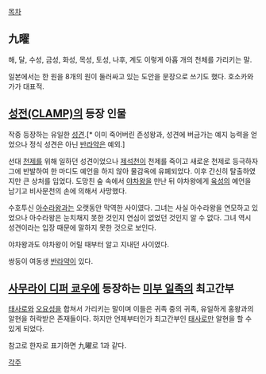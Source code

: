 [[목차]]
== 九曜 ==
해, 달, 수성, 금성, 화성, 목성, 토성, 나후, 계도 이렇게 아홉 개의 천체를 가리키는 말.

일본에서는 한 원을 8개의 원이 둘러싸고 있는 도안을 문장으로 쓰기도 했다. 호소카와 가가 대표적.

== [[성전(CLAMP)]]의 등장 인물 ==

작중 등장하는 유일한 [[성견]].[* 이미 죽어버린 존성왕과, 성견에 버금가는 예지 능력을 얻었으나 정식 성견은 아닌 [[반라약]]은 예외.]

선대 [[천제]]를 위해 일하던 성견이었으나 [[제석천]]이 천제를 죽이고 새로운 천제로 등극하자 그에 반발하여 한 마디도 예언을 하지 않아 물감옥에 유폐되었다. 이후 간신히 탈출하였지만 큰 상처를 입었다. 도망친 숲 속에서 [[야차왕]]을 만난 뒤 야차왕에게 [[육성]]의 예언을 남기고 비사문천의 손에 의해서 사망했다.

수호투신 [[아수라왕]]과는 오랫동안 막역한 사이였다. 그녀는 사실 아수라왕을 연모하고 있었으나 아수라왕은 눈치채지 못한 것인지 연심이 없었던 것인지 알 수 없다. 그녀 역시 성견이라는 입장 때문에 말하지 못한 것으로 보인다. 

야차왕과도 야차왕이 어릴 때부터 알고 지내던 사이였다.

쌍둥이 여동생 [[반라약]]이 있다. 

== [[사무라이 디퍼 쿄우]]에 등장하는 [[미부 일족]]의 최고간부 ==
[[태사로]]와 [[오요성]]을 합쳐서 가리키는 말이며 이들은 귀족 중의 귀족, 유일하게 홍왕과의 알현을 허락받은 존재들이다. 하지만 언제부터인가 최고간부인 [[태사로]]만 알현을 할 수 있게 되었다. 

참고로 한자로 표기하면 九曜로 1과 같다.

[[각주]]
